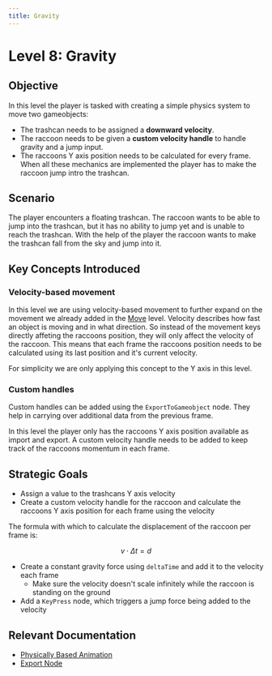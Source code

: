 ```yaml
---
title: Gravity
---
```


# Level 8: Gravity

## Objective

In this level the player is tasked with creating a simple physics system to move two gameobjects:

- The trashcan needs to be assigned a **downward velocity**.
- The raccoon needs to be given a **custom velocity handle** to handle gravity and a jump input.
- The raccoons Y axis position needs to be calculated for every frame.
  When all these mechanics are implemented the player has to make the raccoon jump intro the trashcan.

## Scenario

The player encounters a floating trashcan.
The raccoon wants to be able to jump into the trashcan, but it has no ability to jump yet and is unable to reach the trashcan.
With the help of the player the raccoon wants to make the trashcan fall from the sky and jump into it.

## Key Concepts Introduced

### Velocity-based movement

In this level we are using velocity-based movement to further expand on the movement we already added in the [Move](/docs/level-guides/move) level.
Velocity describes how fast an object is moving and in what direction.
So instead of the movement keys directly affeting the raccoons position, they will only affect the velocity of the raccoon.
This means that each frame the raccoons position needs to be calculated using its last position and it's current velocity.

For simplicity we are only applying this concept to the Y axis in this level.

### Custom handles

Custom handles can be added using the `ExportToGameobject` node. They help in carrying over additional data from the previous frame.

In this level the player only has the raccoons Y axis position available as import and export.
A custom velocity handle needs to be added to keep track of the raccoons momentum in each frame.

## Strategic Goals

- Assign a value to the trashcans Y axis velocity
- Create a custom velocity handle for the raccoon and calculate the raccoons Y axis position for each frame using the velocity

The formula with which to calculate the displacement of the raccoon per frame is:

$$
v \cdot \Delta t = d
$$

- Create a constant gravity force using `deltaTime` and add it to the velocity each frame
  - Make sure the velocity doesn't scale infinitely while the raccoon is standing on the ground
- Add a `KeyPress` node, which triggers a jump force being added to the velocity

## Relevant Documentation

- [Physically Based Animation](/docs/physically-based-animation/dynamics-of-a-point-mass)
- [Export Node](/docs/nodes/export)
